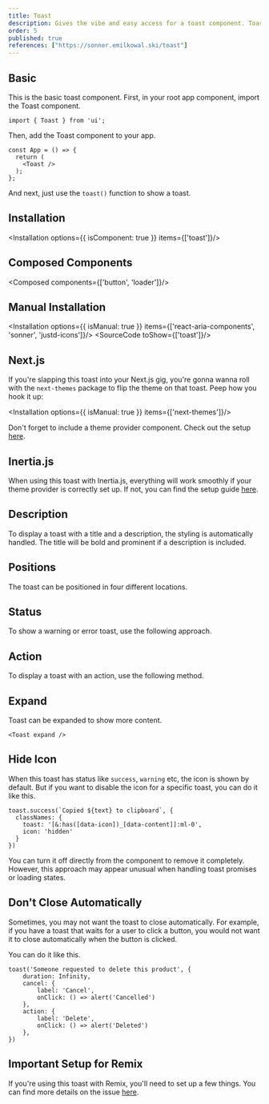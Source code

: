 ```yaml
---
title: Toast
description: Gives the vibe and easy access for a toast component. Toasts show quick, temporary alerts about actions, errors, or other events in an app.
order: 5
published: true
references: ["https://sonner.emilkowal.ski/toast"]
---
```


## Basic
This is the basic toast component.
First, in your root app component, import the Toast component.
```tsx
import { Toast } from 'ui';
```
Then, add the Toast component to your app.
```tsx
const App = () => {
  return (
    <Toast />
  );
};
```
And next, just use the `toast()` function to show a toast.

<How toUse="statuses/toast-demo" />

## Installation
<Installation options={{ isComponent: true }} items={['toast']}/>

## Composed Components
<Composed components={['button', 'loader']}/>

## Manual Installation
<Installation options={{ isManual: true }} items={['react-aria-components', 'sonner', 'justd-icons']}/>
<SourceCode toShow={['toast']}/>


## Next.js
If you're slapping this toast into your Next.js gig, you're gonna wanna roll with the `next-themes` package to flip the theme on that toast. Peep how you hook it up:

<Installation options={{ isManual: true }} items={['next-themes']}/>

Don't forget to include a theme provider component. Check out the setup [here](/docs/dark-mode/next-js).

## Inertia.js

When using this toast with Inertia.js, everything will work smoothly if your theme provider is correctly set up. If not, you can find the setup guide [here](/docs/dark-mode/inertia-js).

## Description

To display a toast with a title and a description, the styling is automatically handled. The title will be bold and prominent if a description is included.

<How toUse="statuses/toast-description-demo" />

## Positions

The toast can be positioned in four different locations.

<How toUse="statuses/toast-positions-demo" />

## Status

To show a warning or error toast, use the following approach.

<How toUse="statuses/toast-status-demo" />

## Action

To display a toast with an action, use the following method.

<How toUse="statuses/toast-action-demo" />

## Expand
Toast can be expanded to show more content.
```tsx
<Toast expand />
```

## Hide Icon
When this toast has status like `success`, `warning` etc, the icon is shown by default. But if you want to disable the icon for a specific toast, you can do it like this.
```tsx {2-5}
toast.success(`Copied ${text} to clipboard`, {
  classNames: {
    toast: '[&:has([data-icon])_[data-content]]:ml-0',
    icon: 'hidden'
  }
})
```

You can turn it off directly from the component to remove it completely. However, this approach may appear unusual when handling toast promises or loading states.

## Don't Close Automatically

Sometimes, you may not want the toast to close automatically. For example, if you have a toast that waits for a user to click a button, you would not want it to close automatically when the button is clicked.

You can do it like this.

```tsx {2}
toast('Someone requested to delete this product', {
    duration: Infinity,
    cancel: {
        label: 'Cancel',
        onClick: () => alert('Cancelled')
    },
    action: {
        label: 'Delete',
        onClick: () => alert('Deleted')
    },
})
```

## Important Setup for Remix

If you're using this toast with Remix, you'll need to set up a few things. You can find more details on the issue [here](https://github.com/remix-run/remix/discussions/9318).
